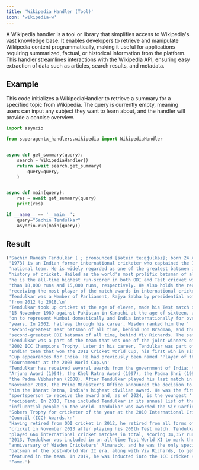 ```yaml
---
title: 'Wikipedia Handler (Tool)'
icon: 'wikipedia-w'
---
```


A Wikipedia handler is a tool or library that simplifies access to Wikipedia's vast knowledge base.
It enables developers to retrieve and manipulate Wikipedia content programmatically, making it useful
for applications requiring summarized, factual, or historical information from the platform. This handler
streamlines interactions with the Wikipedia API, ensuring easy extraction of data such as articles, search
results, and metadata.

## Example
This code initializes a WikipediaHandler to retrieve a summary for a specified topic from Wikipedia. The query is
currently empty, meaning users can input any subject they want to learn about, and the handler will provide a concise overview.
```python wikipedia_handler.py
import asyncio

from superagentx_handlers.wikipedia import WikipediaHandler


async def get_summary(query):
    search = WikipediaHandler()
    return await search.get_summary(
        query=query,
    )


async def main(query):
    res = await get_summary(query)
    print(res)

if __name__ == '__main__':
    query="Sachin Tendulkar"
    asyncio.run(main(query))
```

## Result
```python wikipedia
('Sachin Ramesh Tendulkar ( ; pronounced [sətɕin teːɳɖulkəɾ]; born 24 April '
 '1973) is an Indian former international cricketer who captained the Indian '
 'national team. He is widely regarded as one of the greatest batsmen in the '
 "history of cricket. Hailed as the world's most prolific batsman of all time, "
 'he is the all-time highest run-scorer in both ODI and Test cricket with more '
 'than 18,000 runs and 15,000 runs, respectively. He also holds the record for '
 'receiving the most player of the match awards in international cricket. '
 'Tendulkar was a Member of Parliament, Rajya Sabha by presidential nomination '
 'from 2012 to 2018.\n'
 'Tendulkar took up cricket at the age of eleven, made his Test match debut on '
 '15 November 1989 against Pakistan in Karachi at the age of sixteen, and went '
 'on to represent Mumbai domestically and India internationally for over 24 '
 'years. In 2002, halfway through his career, Wisden ranked him the '
 'second-greatest Test batsman of all time, behind Don Bradman, and the '
 'second-greatest ODI batsman of all time, behind Viv Richards. The same year, '
 'Tendulkar was a part of the team that was one of the joint-winners of the '
 '2002 ICC Champions Trophy. Later in his career, Tendulkar was part of the '
 'Indian team that won the 2011 Cricket World Cup, his first win in six World '
 'Cup appearances for India. He had previously been named "Player of the '
 'Tournament" at the 2003 World Cup.\n'
 'Tendulkar has received several awards from the government of India: the '
 'Arjuna Award (1994), the Khel Ratna Award (1997), the Padma Shri (1998), and '
 'the Padma Vibhushan (2008). After Tendulkar played his last match in '
 "November 2013, the Prime Minister's Office announced the decision to award "
 "him the Bharat Ratna, India's highest civilian award. He was the first "
 'sportsperson to receive the award and, as of 2024, is the youngest '
 'recipient. In 2010, Time included Tendulkar in its annual list of the most '
 'influential people in the world. Tendulkar was awarded the Sir Garfield '
 'Sobers Trophy for cricketer of the year at the 2010 International Cricket '
 'Council (ICC) Awards.\n'
 'Having retired from ODI cricket in 2012, he retired from all forms of '
 'cricket in November 2013 after playing his 200th Test match. Tendulkar '
 'played 664 international cricket matches in total, scoring 34,357 runs. In '
 '2013, Tendulkar was included in an all-time Test World XI to mark the 150th '
 "anniversary of Wisden Cricketers' Almanack, and he was the only specialist "
 'batsman of the post–World War II era, along with Viv Richards, to get '
 'featured in the team. In 2019, he was inducted into the ICC Cricket Hall of '
 'Fame.')

```